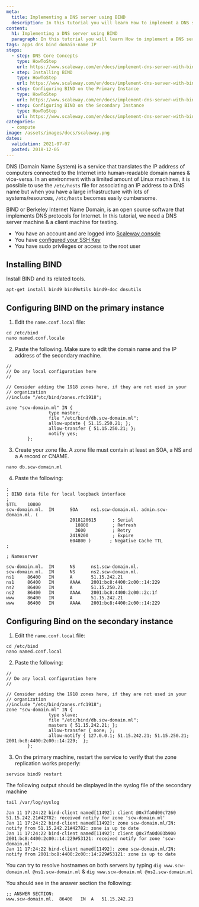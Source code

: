 ```yaml
---
meta:
  title: Implementing a DNS server using BIND
  description: In this tutorial you will learn How to implement a DNS server using BIND.
content:
  h1: Implementing a DNS server using BIND
  paragraph: In this tutorial you will learn How to implement a DNS server using BIND.
tags: apps dns bind domain-name IP 
steps:
  - step: DNS Core Concepts
    type: HowToStep
    url: https://www.scaleway.com/en/docs/implement-dns-server-with-bind/#-DNS-Core-Concepts
  - step: Installing BIND
    type: HowToStep
    url: https://www.scaleway.com/en/docs/implement-dns-server-with-bind/#-Installing-BIND
  - step: Configuring BIND on the Primary Instance
    type: HowToStep
    url: https://www.scaleway.com/en/docs/implement-dns-server-with-bind/#-Configuring-BIND-on-the-Primary-Instance
  - step: Configuring BIND on the Secondary Instance
    type: HowToStep
    url: https://www.scaleway.com/en/docs/implement-dns-server-with-bind/#-Configuring-Bind-on-the-Secondary-Instance
categories: 
  - compute
image: /assets/images/docs/scaleway.png
dates:
  validation: 2021-07-07
  posted: 2018-12-05
---
```


DNS (Domain Name System) is a service that translates the IP address of computers connected to the Internet into human-readable domain names & vice-versa. In an environment with a limited amount of Linux machines, it is possible to use the `/etc/hosts` file for associating an IP address to a DNS name but when you have a large infrastructure with lots of systems/resources, `/etc/hosts` becomes easily cumbersome.

BIND or Berkeley Internet Name Domain, is an open source software that implements DNS protocols for Internet. In this tutorial, we need a DNS server machine & a client machine for testing.

<Message type="requirement">

  - You have an account and are logged into [Scaleway console](https://console.scaleway.com)
  - You have [configured your SSH Key](/console/my-project/how-to/create-ssh-key/)
  - You have sudo privileges or access to the root user

</Message>


## Installing BIND

Install BIND and its related tools.
  ```
  apt-get install bind9 bind9utils bind9-doc dnsutils
  ```

## Configuring BIND on the primary instance

1. Edit the `name.conf.local` file:
  ```
  cd /etc/bind
  nano named.conf.locale
  ```

2. Paste the following. Make sure to edit the domain name and the IP address of the secondary machine.
  ```
  //
  // Do any local configuration here
  //

  // Consider adding the 1918 zones here, if they are not used in your
  // organization
  //include "/etc/bind/zones.rfc1918";

  zone "scw-domain.ml" IN {
                  type master;
                  file "/etc/bind/db.scw-domain.ml";
                  allow-update { 51.15.250.21; };
                  allow-transfer { 51.15.250.21; };
                  notify yes;
          };
  ```

3. Create your zone file. A zone file must contain at least an SOA, a NS and a A record or CNAME.
  ```
  nano db.scw-domain.ml
  ```

4. Paste the following:
  ```
  ;
  ; BIND data file for local loopback interface
  ;
  $TTL    10800
  scw-domain.ml.  IN      SOA     ns1.scw-domain.ml. admin.scw-domain.ml. (
                          2018120615      ; Serial
                            10800         ; Refresh
                            3600          ; Retry
                          2419200         ; Expire
                          604800 )       ; Negative Cache TTL
  ;

  ; Nameserver

  scw-domain.ml.  IN      NS      ns1.scw-domain.ml.
  scw-domain.ml.  IN      NS      ns2.scw-domain.ml.
  ns1     86400   IN      A       51.15.242.21
  ns1     86400   IN      AAAA    2001:bc8:4400:2c00::14:229
  ns2     86400   IN      A       51.15.250.21
  ns2     86400   IN      AAAA    2001:bc8:4400:2c00::2c:1f
  www     86400   IN      A       51.15.242.21
  www     86400   IN      AAAA    2001:bc8:4400:2c00::14:229
  ```

## Configuring Bind on the secondary instance

1. Edit the `name.conf.local` file:
  ```
  cd /etc/bind
  nano named.conf.local
  ```

2. Paste the following:
  ```
  //
  // Do any local configuration here
  //

  // Consider adding the 1918 zones here, if they are not used in your
  // organization
  //include "/etc/bind/zones.rfc1918";
  zone "scw-domain.ml" IN {
                  type slave;
                  file "/etc/bind/db.scw-domain.ml";
                  masters { 51.15.242.21; };
                  allow-transfer { none; };
                  allow-notify { 127.0.0.1; 51.15.242.21; 51.15.250.21; 2001:bc8:4400:2c00::14:229;  };
          };
  ```

3. On the primary machine, restart the service to verify that the zone replication works properly:
```
service bind9 restart
```

The following output should be displayed in the syslog file of the secondary machine

```
tail /var/log/syslog

Jan 11 17:24:22 bind-client named[11492]: client @0x7fa0d00c7260 51.15.242.21#42782: received notify for zone 'scw-domain.ml'
Jan 11 17:24:22 bind-client named[11492]: zone scw-domain.ml/IN: notify from 51.15.242.21#42782: zone is up to date
Jan 11 17:24:22 bind-client named[11492]: client @0x7fa0d003b900 2001:bc8:4400:2c00::14:229#53121: received notify for zone 'scw-domain.ml'
Jan 11 17:24:22 bind-client named[11492]: zone scw-domain.ml/IN: notify from 2001:bc8:4400:2c00::14:229#53121: zone is up to date
```

You can try to resolve hostnames on both servers by typing `dig www.scw-domain.ml @ns1.scw-domain.ml` & `dig www.scw-domain.ml @ns2.scw-domain.ml`

You should see in the answer section the following:
```
;; ANSWER SECTION:
www.scw-domain.ml.	86400	IN	A	51.15.242.21
```
